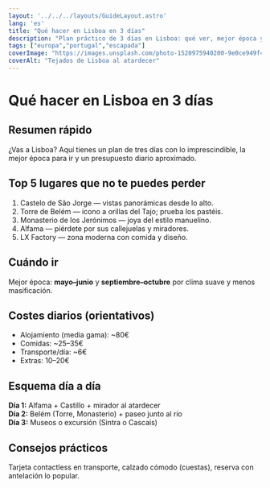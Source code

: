 ```yaml
---
layout: '../../../layouts/GuideLayout.astro'
lang: 'es'
title: "Qué hacer en Lisboa en 3 días"
description: "Plan práctico de 3 días en Lisboa: qué ver, mejor época y presupuesto orientativo."
tags: ["europa","portugal","escapada"]
coverImage: "https://images.unsplash.com/photo-1520975940200-9e0ce949f4b5?w=1600&q=80&auto=format&fit=crop"
coverAlt: "Tejados de Lisboa al atardecer"
---
```



# Qué hacer en Lisboa en 3 días

## Resumen rápido
¿Vas a Lisboa? Aquí tienes un plan de tres días con lo imprescindible, la mejor época para ir y un presupuesto diario aproximado.

## Top 5 lugares que no te puedes perder
1. Castelo de São Jorge — vistas panorámicas desde lo alto.  
2. Torre de Belém — icono a orillas del Tajo; prueba los pastéis.  
3. Monasterio de los Jerónimos — joya del estilo manuelino.  
4. Alfama — piérdete por sus callejuelas y miradores.  
5. LX Factory — zona moderna con comida y diseño.

## Cuándo ir
Mejor época: **mayo–junio** y **septiembre–octubre** por clima suave y menos masificación.

## Costes diarios (orientativos)
- Alojamiento (media gama): ~80€  
- Comidas: ~25–35€  
- Transporte/día: ~6€  
- Extras: 10–20€

<AdSlot variant="in-content" />

## Esquema día a día
**Día 1:** Alfama + Castillo + mirador al atardecer  
**Día 2:** Belém (Torre, Monasterio) + paseo junto al río  
**Día 3:** Museos o excursión (Sintra o Cascais)

<AdSlot variant="in-content" />

## Consejos prácticos
Tarjeta contactless en transporte, calzado cómodo (cuestas), reserva con antelación lo popular.
